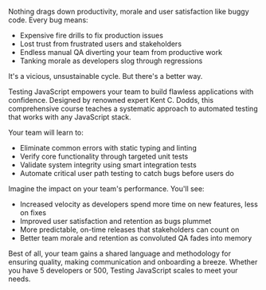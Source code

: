Nothing drags down productivity, morale and user satisfaction like buggy code. Every bug means:

- Expensive fire drills to fix production issues
- Lost trust from frustrated users and stakeholders
- Endless manual QA diverting your team from productive work
- Tanking morale as developers slog through regressions

It's a vicious, unsustainable cycle. But there's a better way.

Testing JavaScript empowers your team to build flawless applications with confidence. Designed by renowned expert Kent C. Dodds, this comprehensive course teaches a systematic approach to automated testing that works with any JavaScript stack.

Your team will learn to:

- Eliminate common errors with static typing and linting
- Verify core functionality through targeted unit tests
- Validate system integrity using smart integration tests
- Automate critical user path testing to catch bugs before users do

Imagine the impact on your team's performance. You'll see:

- Increased velocity as developers spend more time on new features, less on fixes
- Improved user satisfaction and retention as bugs plummet
- More predictable, on-time releases that stakeholders can count on
- Better team morale and retention as convoluted QA fades into memory

Best of all, your team gains a shared language and methodology for ensuring quality, making communication and onboarding a breeze. Whether you have 5 developers or 500, Testing JavaScript scales to meet your needs.
